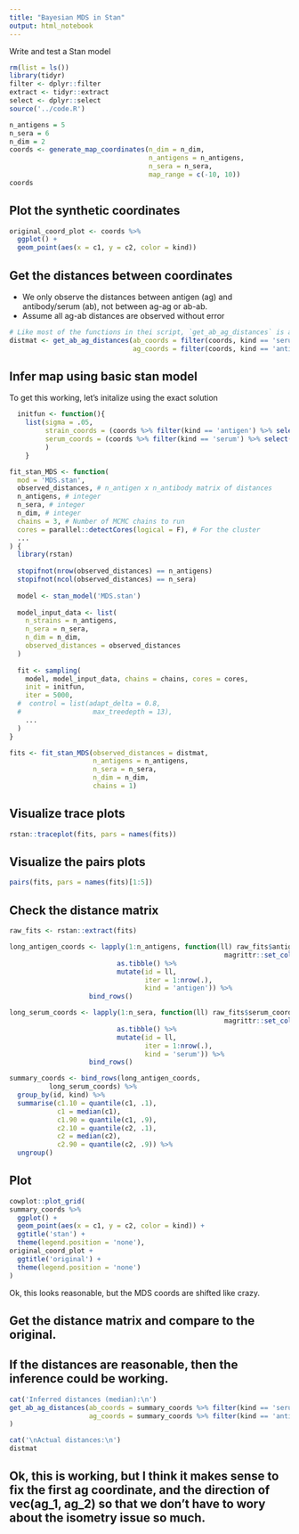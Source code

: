 ```yaml
---
title: "Bayesian MDS in Stan"
output: html_notebook
---
```


Write and test a Stan model

```r
rm(list = ls())
library(tidyr)
filter <- dplyr::filter
extract <- tidyr::extract
select <- dplyr::select
source('../code.R')
```


```r
n_antigens = 5
n_sera = 6
n_dim = 2
coords <- generate_map_coordinates(n_dim = n_dim, 
                                   n_antigens = n_antigens, 
                                   n_sera = n_sera, 
                                   map_range = c(-10, 10))
coords
```

## Plot the synthetic coordinates
```r
original_coord_plot <- coords %>%
  ggplot() +
  geom_point(aes(x = c1, y = c2, color = kind))
```

## Get the distances between coordinates

* We only observe the distances between antigen (ag) and antibody/serum (ab), not between ag-ag or ab-ab.
* Assume all ag-ab distances are observed without error

```r
# Like most of the functions in thei script, `get_ab_ag_distances` is a function defined in `../code.R`
distmat <- get_ab_ag_distances(ab_coords = filter(coords, kind == 'serum') %>% coord_tibble_to_matrix(),
                               ag_coords = filter(coords, kind == 'antigen') %>% coord_tibble_to_matrix())
```

## Infer map using basic stan model


To get this working, let's initalize using the exact solution 
```r
  initfun <- function(){
    list(sigma = .05,
         strain_coords = (coords %>% filter(kind == 'antigen') %>% select(starts_with('c')) %>% as.matrix),
         serum_coords = (coords %>% filter(kind == 'serum') %>% select(starts_with('c')) %>% as.matrix)
         )
    }
```


```r
fit_stan_MDS <- function(
  mod = 'MDS.stan',
  observed_distances, # n_antigen x n_antibody matrix of distances
  n_antigens, # integer
  n_sera, # integer
  n_dim, # integer
  chains = 3, # Number of MCMC chains to run
  cores = parallel::detectCores(logical = F), # For the cluster
  ...
) {
  library(rstan)
  
  stopifnot(nrow(observed_distances) == n_antigens)
  stopifnot(ncol(observed_distances) == n_sera)
  
  model <- stan_model('MDS.stan')
  
  model_input_data <- list(
    n_strains = n_antigens,
    n_sera = n_sera,
    n_dim = n_dim,
    observed_distances = observed_distances
  )
  
  fit <- sampling(
    model, model_input_data, chains = chains, cores = cores, 
    init = initfun,
    iter = 5000,
  #  control = list(adapt_delta = 0.8,
  #                  max_treedepth = 13),
    ...
  )
}

```

```r
fits <- fit_stan_MDS(observed_distances = distmat, 
                     n_antigens = n_antigens, 
                     n_sera = n_sera, 
                     n_dim = n_dim, 
                     chains = 1)
```

## Visualize trace plots
```r
rstan::traceplot(fits, pars = names(fits))
```

## Visualize the pairs plots
```r
pairs(fits, pars = names(fits)[1:5])
```

## Check the distance matrix
```r
raw_fits <- rstan::extract(fits)

long_antigen_coords <- lapply(1:n_antigens, function(ll) raw_fits$antigen_coords[,ll,] %>%
                                                      magrittr::set_colnames(c('c1', 'c2')) %>%
                           as.tibble() %>%
                           mutate(id = ll,
                                  iter = 1:nrow(.),
                                  kind = 'antigen')) %>%
                    bind_rows()

long_serum_coords <- lapply(1:n_sera, function(ll) raw_fits$serum_coords[,ll,] %>%
                                                      magrittr::set_colnames(c('c1', 'c2')) %>%
                           as.tibble() %>%
                           mutate(id = ll,
                                  iter = 1:nrow(.),
                                  kind = 'serum')) %>%
                    bind_rows()

summary_coords <- bind_rows(long_antigen_coords,
          long_serum_coords) %>%
  group_by(id, kind) %>%
  summarise(c1.10 = quantile(c1, .1),
            c1 = median(c1),
            c1.90 = quantile(c1, .9),
            c2.10 = quantile(c2, .1),
            c2 = median(c2),
            c2.90 = quantile(c2, .9)) %>%
  ungroup()
```

## Plot
```r
cowplot::plot_grid(
summary_coords %>%
  ggplot() +
  geom_point(aes(x = c1, y = c2, color = kind)) +
  ggtitle('stan') +
  theme(legend.position = 'none'),
original_coord_plot +
  ggtitle('original') +
  theme(legend.position = 'none')
)
```
 
 Ok, this looks reasonable, but the MDS coords are shifted like crazy.

## Get the distance matrix and compare to the original.
## If the distances are reasonable, then the inference could be working.
```r
cat('Inferred distances (median):\n')
get_ab_ag_distances(ab_coords = summary_coords %>% filter(kind == 'serum') %>% select(matches('c\\d$')) %>% as.matrix(), 
                    ag_coords = summary_coords %>% filter(kind == 'antigen') %>% select(matches('c\\d$')) %>% as.matrix()
)

cat('\nActual distances:\n')
distmat
```


## Ok, this is working, but I think it makes sense to fix the first ag coordinate, and the direction of vec(ag_1, ag_2) so that we don't have to wory about the isometry issue so much.